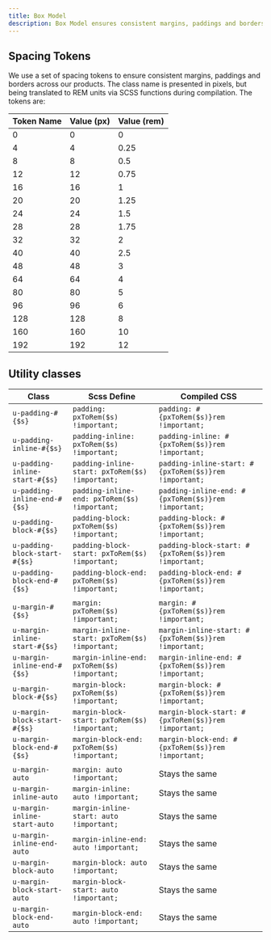 ```yaml
---
title: Box Model
description: Box Model ensures consistent margins, paddings and borders across our products. The class name is presented in pixels, but being translated to REM units via Scss functions during compilation.
---
```


## Spacing Tokens

We use a set of spacing tokens to ensure consistent margins, paddings and borders across our products. The class name is presented in pixels, but being translated to REM units via SCSS functions during compilation.
The tokens are:


| Token Name | Value (px) | Value (rem) |
| ---------- | ---------- | ----------- |
| 0          | 0          | 0           |
| 4          | 4          | 0.25        |
| 8          | 8          | 0.5         |
| 12         | 12         | 0.75        |
| 16         | 16         | 1           |
| 20         | 20         | 1.25        |
| 24         | 24         | 1.5         |
| 28         | 28         | 1.75          |
| 32         | 32         | 2           |
| 40         | 40         | 2.5         |
| 48         | 48         | 3           |
| 64         | 64         | 4           |
| 80         | 80         | 5           |
| 96         | 96         | 6           |
| 128        | 128        | 8           |
| 160        | 160        | 10          |
| 192        | 192        | 12          |


## Utility classes

| Class              | Scss Define                            | Compiled CSS                             |
| ------------------ | -------------------------------------- | ---------------------------------------- |
| `u-padding-#{$s}`  | `padding: pxToRem($s) !important;`     | `padding: #{pxToRem($s)}rem !important;` |
| `u-padding-inline-#{$s}`  | `padding-inline: pxToRem($s) !important;`     | `padding-inline: #{pxToRem($s)}rem !important;` |
| `u-padding-inline-start-#{$s}`  | `padding-inline-start: pxToRem($s) !important;`     | `padding-inline-start: #{pxToRem($s)}rem !important;` |
| `u-padding-inline-end-#{$s}`  | `padding-inline-end: pxToRem($s) !important;`     | `padding-inline-end: #{pxToRem($s)}rem !important;` |
| `u-padding-block-#{$s}`  | `padding-block: pxToRem($s) !important;`     | `padding-block: #{pxToRem($s)}rem !important;` |
| `u-padding-block-start-#{$s}`  | `padding-block-start: pxToRem($s) !important;`     | `padding-block-start: #{pxToRem($s)}rem !important;` |
| `u-padding-block-end-#{$s}`  | `padding-block-end: pxToRem($s) !important;`     | `padding-block-end: #{pxToRem($s)}rem !important;` |
| | | |
| `u-margin-#{$s}`   | `margin: pxToRem($s) !important;`      | `margin: #{pxToRem($s)}rem !important;`  |
| `u-margin-inline-start-#{$s}`   | `margin-inline-start: pxToRem($s) !important;`      | `margin-inline-start: #{pxToRem($s)}rem !important;`  |
| `u-margin-inline-end-#{$s}`   | `margin-inline-end: pxToRem($s) !important;`      | `margin-inline-end: #{pxToRem($s)}rem !important;`  |
| `u-margin-block-#{$s}`   | `margin-block: pxToRem($s) !important;`      | `margin-block: #{pxToRem($s)}rem !important;`  |
| `u-margin-block-start-#{$s}`   | `margin-block-start: pxToRem($s) !important;`      | `margin-block-start: #{pxToRem($s)}rem !important;`  |
| `u-margin-block-end-#{$s}`   | `margin-block-end: pxToRem($s) !important;`      | `margin-block-end: #{pxToRem($s)}rem !important;`  |
| | | |
| `u-margin-auto`    | `margin: auto !important;`             | Stays the same               |
| `u-margin-inline-auto`    | `margin-inline: auto !important;`             | Stays the same               |
| `u-margin-inline-start-auto`    | `margin-inline-start: auto !important;`             | Stays the same               |
| `u-margin-inline-end-auto`    | `margin-inline-end: auto !important;`             | Stays the same               |
| `u-margin-block-auto`    | `margin-block: auto !important;`             | Stays the same               |
| `u-margin-block-start-auto`    | `margin-block-start: auto !important;`             | Stays the same               |
| `u-margin-block-end-auto`    | `margin-block-end: auto !important;`             | Stays the same               |


<CodePreview>
  <div class="box u-margin-block-start-32 u-padding-block-end-56"></div>
</CodePreview>
